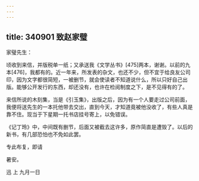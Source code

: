 ```yaml
---
---
---
```

title: 340901 致赵家璧
---




家璧先生：

顷收到来信，并版税单一纸；又承送我《文学丛书》[475]两本，谢谢。以前的九本[476]，我都有的。近一年来，所发表的杂文，也还不少，但不宜于给良友公司印，因为文字都很简短，一被删节，就会使读者不知道说什么，所以只好自己出版。能够公开发行的东西，却还没有，也许在检阅制度之下，是不见得有的了。

来信所说的木刻集，当是《引玉集》，出版之后，因为有一个人要走过公司前面，我便将送先生的一本托他带去交出，直到今天，才知道竟被他没收了，有些人真是靠不住。现当于下星期一托书店挂号寄上，以免错误。

《记丁玲》中，中间既有删节，后面又被截去这许多，原作简直是遭毁了。以后的新书，有几部恐怕也不免如此罢。

专此布复，即请

暑安。

迅 上 九月一日